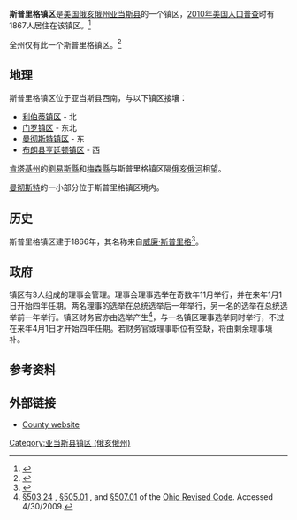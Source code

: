 {{Infobox settlement
|official_name            = 斯普里格镇区
|settlement_type          = [[镇区_(美国)|镇区]]
|nickname                 = 
|motto                    =

<!-- Images -->
|image_skyline            = Hills of Sprigg Township.jpg
|imagesize                = 250px
|image_caption            = 空中俯瞰斯普里格镇区的田地和树林
|image_flag               = 
|image_seal               =

<!-- Maps -->
|image_map                = Map of Adams County Ohio Highlighting Sprigg Township.png
|mapsize                  = 250px
|map_caption              = 斯普里格镇区在亚当斯县的位置
|image_map1               = 
|mapsize1                 = 
|map_caption1             =

<!-- Location -->
|coordinates_display      = inline,title
|coordinates_region       = US-OH
|subdivision_type         = [[世界政區索引|国家]]
|subdivision_name         = [[美国|美国]]
|subdivision_type1        = [[美国行政区划|州份]]
|subdivision_name1        = [[俄亥俄州|俄亥俄州]]
|subdivision_type2        = [[俄亥俄州行政区划|县]]
|subdivision_name2        = [[亚当斯县_(俄亥俄州)|亚当斯县]]

<!-- Government -->
|government_footnotes     = 
|government_type          = 
|leader_title             = 
|leader_name              = 
|leader_title1            = 
|leader_name1             = 
|established_title        = 
|established_date         =

<!-- Area -->
|unit_pref                = Imperial
|area_footnotes           = 
|area_magnitude           = 
|area_total_km2           = 115.2
|area_land_km2            = 114.9
|area_water_km2           = 0.3
|area_total_sq_mi         = 
|area_land_sq_mi          = 
|area_water_sq_mi         =

<!-- Population -->
|population_as_of         = [[2010年美国人口普查|2010年]]
|population_footnotes     = 
|population_total         = 1867
|population_density_km2   = 16.3
|population_density_sq_mi =

<!-- General information -->
|timezone                 = [[北美东部时区|东部（EST）]]
|utc_offset               = -5
|timezone_DST             = EDT
|utc_offset_DST           = -4
|elevation_footnotes      = <ref name="GR3">{{cite web|url=http://geonames.usgs.gov|accessdate=2008-01-31|title=US Board on Geographic Names|publisher=[[United_States_Geological_Survey|United States Geological Survey]]|date=2007-10-25|archive-date=2012-02-26|archive-url=https://www.webcitation.org/65jET5cdV?url=http://geonames.usgs.gov/|dead-url=no}}</ref>
|elevation_m              = 275
|elevation_ft             = 902
|latd = 38 |latm = 42 |lats = 13 |latNS = N
|longd = 83 |longm = 39 |longs = 8 |longEW = W

<!-- Area/postal codes & others -->
|postal_code_type         = 
|postal_code              = 
|area_code                = 
|blank_name               = [[聯邦資料處理標準|FIPS代码]]
|blank_info               = 39-74069<ref name="GR2">{{cite web|url=http://factfinder2.census.gov|publisher=[[United_States_Census_Bureau|United States Census Bureau]]|accessdate=2008-01-31|title=American FactFinder|archive-date=2013-09-11|archive-url=https://web.archive.org/web/20130911234518/http://factfinder2.census.gov/|dead-url=no}}</ref>
|blank1_name              = [[地名信息系统|地名信息系统]]特征识别码
|blank1_info              = 1085685<ref name="GR3" />
|website                  = 
|footnotes                = 
}}
'''斯普里格镇区'''是[[美国|美国]][[俄亥俄州|俄亥俄州]][[亚当斯县_(俄亥俄州)|亚当斯县]]的一个镇区，[[2010年美国人口普查|2010年美国人口普查]]时有1867人居住在该镇区。<ref name="Census 2010">{{cite web| url=http://factfinder2.census.gov/bkmk/table/1.0/en/DEC/10_DP/G001/0600000US3900174069| title=Geographic Identifiers: 2010 Demographic Profile Data (G001): Sprigg township, Adams County, Ohio| publisher=U.S. Census Bureau, American Factfinder| accessdate=July 5, 2013}}</ref>

全州仅有此一个斯普里格镇区。<ref>{{Cite web| title = Detailed map of Ohio| work = | publisher = [[United_States_Census_Bureau|United States Census Bureau]]| year = 2000| url = http://www2.census.gov/geo/maps/general_ref/cousub_outline/cen2k_pgsz/oh_cosub.pdf| format = PDF| accessdate = 2007-02-16| archive-date = 2007-03-16| archive-url = https://web.archive.org/web/20070316053708/http://www2.census.gov/geo/maps/general_ref/cousub_outline/cen2k_pgsz/oh_cosub.pdf| dead-url = no}}</ref>

==地理==
斯普里格镇区位于亚当斯县西南，与以下镇区接壤：
*[[利伯蒂镇区_(俄亥俄州亚当斯县)|利伯蒂镇区]] - 北
*[[门罗镇区_(俄亥俄州亚当斯县)|门罗镇区]] - 东北
*[[曼彻斯特镇区_(俄亥俄州亚当斯县)|曼彻斯特镇区]] - 东
*[[亨廷顿镇区_(俄亥俄州布朗县)|布朗县亨廷顿镇区]] - 西
[[肯塔基州|肯塔基州]]的[[劉易斯縣_(肯塔基州)|劉易斯縣]]和[[梅森縣_(肯塔基州)|梅森縣]]与斯普里格镇区隔[[俄亥俄河|俄亥俄河]]相望。

[[曼彻斯特_(俄亥俄州)|曼彻斯特]]的一小部分位于斯普里格镇区境内。

==历史==
斯普里格镇区建于1866年，其名称来自[[威廉·斯普里格_(法官)|威廉·斯普里格]]<ref>{{cite book | url=http://books.google.com/books?id=8HwUAAAAYAAJ&pg=PA461#v=onepage&q&f=false | title=A History of Adams County, Ohio: From Its Earliest Settlement to the Present Time | publisher=E B. Stivers | author=Evans, Nelson Wiley | year=1900 | pages=461 | access-date=2015-09-13 | archive-date=2014-06-29 | archive-url=https://web.archive.org/web/20140629171016/http://books.google.com/books?id=8HwUAAAAYAAJ&pg=PA461#v=onepage&q&f=false | dead-url=no }}</ref>。

==政府==
镇区有3人组成的理事会管理。理事会理事选举在奇数年11月举行，并在来年1月1日开始四年任期。两名理事的选举在总统选举后一年举行，另一名的选举在总统选举前一年举行。镇区财务官亦由选举产生<ref>[http://codes.ohio.gov/orc/503.24 §503.24] {{Wayback|url=http://codes.ohio.gov/orc/503.24 |date=20090721175921 }}, [http://codes.ohio.gov/orc/505.01 §505.01] {{Wayback|url=http://codes.ohio.gov/orc/505.01 |date=20081231032851 }}, and [http://codes.ohio.gov/orc/507.01 §507.01] {{Wayback|url=http://codes.ohio.gov/orc/507.01 |date=20090721175216 }} of the [[Ohio_Revised_Code|Ohio Revised Code]]. Accessed 4/30/2009.</ref>，与一名镇区理事选举同时举行，不过在来年4月1日才开始四年任期。若财务官或理事职位有空缺，将由剩余理事填补。

==参考资料==
{{reflist}}

==外部链接==
*[http://www.adamscountyohio.com County website] {{Wayback|url=http://www.adamscountyohio.com/ |date=20141028181534 }}

{{Adams County, Ohio}}

[[Category:亚当斯县镇区_(俄亥俄州)|Category:亚当斯县镇区 (俄亥俄州)]]